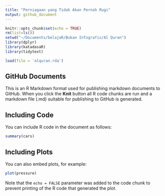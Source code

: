 ```yaml
---
title: "Perniagaan yang Tidak Akan Pernah Rugi"
output: github_document
---
```


```r
knitr::opts_chunk$set(echo = TRUE)
rm(list=ls())
setwd("~/Documents/belajaR/Bukan Infografis/Al Quran")
library(dplyr)
library(katadasaR)
library(tidytext)

load(file = 'alquran.rda')  
```

## GitHub Documents

This is an R Markdown format used for publishing markdown documents to GitHub. When you click the **Knit** button all R code chunks are run and a markdown file (.md) suitable for publishing to GitHub is generated.

## Including Code

You can include R code in the document as follows:

```r
summary(cars)
```

## Including Plots

You can also embed plots, for example:

```r
plot(pressure)
```

Note that the `echo = FALSE` parameter was added to the code chunk to prevent printing of the R code that generated the plot.
